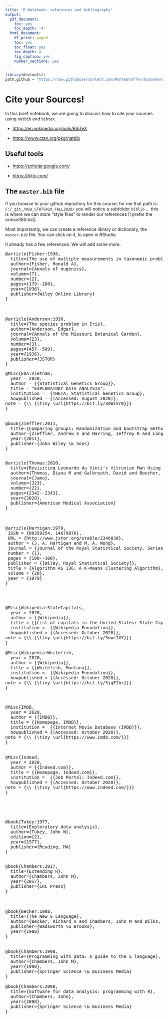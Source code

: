 ```yaml
---
title: 'R Notebook: references and bibliography'
output:
  pdf_document:
    toc: yes
    toc_depth: '4'
  html_document:
    df_print: paged
    toc: yes
    toc_float: yes
    toc_depth: 4
    fig_caption: yes
    number_sections: yes
---
```


```r
library(devtools);
path.github = "https://raw.githubusercontent.com/MonteShaffer/humanVerseWSU/master/";


```
# Cite your Sources! 

In this brief notebook, we are going to discuss how to cite your sources using `natbib` and `bibtex`.  

- <https://en.wikipedia.org/wiki/BibTeX>

- <https://www.ctan.org/pkg/natbib>

## Useful tools

- <https://scholar.google.com/>

- <https://bitly.com/>

## The `master.bib` file

If you browse to your github repository for this course; for me that path is: `C:/_git_/WSU_STATS419_FALL2020/` you will notice a subfolder `biblio` ... this is where we can store "style files" to render our references [I prefer the ormsv080.bst].  

Most importantly, we can create a reference library or dictionary, the `master.bib` file.  You can click on it, to open in RStudio.

It already has a few references.  We will add some more.

<pre>
@article{Fisher:1936,
  title={The use of multiple measurements in taxonomic problems},
  author={Fisher, Ronald A},
  journal={Annals of eugenics},
  volume={7},
  number={2},
  pages={179--188},
  year={1936},
  publisher={Wiley Online Library}
}



@article{Anderson:1936,
  title={The species problem in Iris},
  author={Anderson, Edgar},
  journal={Annals of the Missouri Botanical Garden},
  volume={23},
  number={3},
  pages={457--509},
  year={1936},
  publisher={JSTOR}
}
</pre>


<pre>
@Misc{EDA:Vietnam,
  year = 2020,
  author = {{Statistical Genetics Group}},
  title	= "EXPLORATORY DATA ANALYSIS",
  institution =	 {THETA: Statistical Genetics Group},
  howpublished = {(Accessed: August 2020)},
note = {\\ {\tiny \url{https://bit.ly/3dWiVr0}}}
}


@book{Zieffler:2011,
  title={Comparing groups: Randomization and bootstrap methods using R},
  author={Zieffler, Andrew S and Harring, Jeffrey R and Long, Jeffrey D},
  year={2011},
  publisher={John Wiley \& Sons}
}
</pre>


<pre>

@article{Thomas:2020,
  title={Revisiting Leonardo da Vinci's Vitruvian Man Using Contemporary Measurements},
  author={Thomas, Diana M and Galbreath, David and Boucher, Maura and Watts, Krista},
  journal={Jama},
  volume={323},
  number={22},
  pages={2342--2343},
  year={2020},
  publisher={American Medical Association}
}



@article{Hartigan:1979,
 ISSN = {00359254, 14679876},
 URL = {http://www.jstor.org/stable/2346830},
 author = {J. A. Hartigan and M. A. Wong},
 journal = {Journal of the Royal Statistical Society. Series C (Applied Statistics)},
 number = {1},
 pages = {100--108},
 publisher = {[Wiley, Royal Statistical Society]},
 title = {Algorithm AS 136: A K-Means Clustering Algorithm},
 volume = {28},
 year = {1979}
}

</pre>



<pre>


@Misc{Wikipedia:StateCapitals,
  year = 2020,
  author = {{Wikipedia}},
  title	= {{List of capitals in the United States: State Capitals}},
  institution =	 {{Wikipedia Foundation}},
  howpublished = {(Accessed: October 2020)},
note = {\\ {\tiny \url{https://bit.ly/3owcIXY}}}
}	
	
@Misc{Wikipedia:Whitefish,
  year = 2020,
  author = {{Wikipedia}},
  title	= {{Whitefish, Montana}},
  institution =	 {{Wikipedia Foundation}},
  howpublished = {(Accessed: October 2020)},
note = {\\ {\tiny \url{https://bit.ly/3jqEIbr}}}
}		
	
</pre>



<pre>

@Misc{IMDB,
  year = 2020,
  author = {{IMDB}},
  title	= {{Homepage, IMDB}},
  institution =	 {{Internet Movie Database (IMDB)}},
  howpublished = {(Accessed: October 2020)},
note = {\\ {\tiny \url{https://www.imdb.com/}}}
}	


@Misc{Indeed,
  year = 2020,
  author = {{Indeed.com}},
  title	= {{Homepage, Indeed.com}},
  institution =	 {{Job Portal: Indeed.com}},
  howpublished = {(Accessed: October 2020)},
note = {\\ {\tiny \url{https://www.indeed.com/}}}
}	



</pre>





<pre>

@book{Tukey:1977,
  title={Exploratory data analysis},
  author={Tukey, John W},
  edition={2},
  year={1977},
  publisher={Reading, MA}
}

</pre>


<pre>
@book{Chambers:2017,
  title={Extending R},
  author={Chambers, John M},
  year={2017},
  publisher={CRC Press}
}



@book{Becker:1988,
  title={The New S Language},
  author={Becker, Richard A and Chambers, John M and Wilks, Allan R},
  publisher={Wadsworth \& Brooks},
  year={1988}
}


@book{Chambers:1998,
  title={Programming with data: A guide to the S language},
  author={Chambers, John M},
  year={1998},
  publisher={Springer Science \& Business Media}
}

@book{Chambers:2008,
  title={Software for data analysis: programming with R},
  author={Chambers, John},
  year={2008},
  publisher={Springer Science \& Business Media}
}


</pre>
